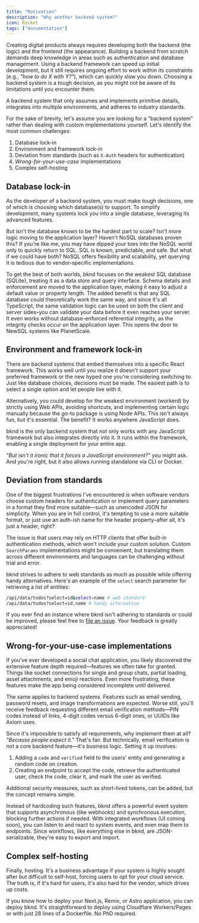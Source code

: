 ```yaml
---
title: "Motivation"
description: "Why another backend system?"
icon: Rocket
tags: ["documentation"]
---
```


Creating digital products always requires developing both the backend (the logic) and the frontend (the appearance). Building a backend from scratch demands deep knowledge in areas such as authentication and database management. Using a backend framework can speed up initial development, but it still requires ongoing effort to work within its constraints (e.g., _"how to do X with Y?"_), which can quickly slow you down. Choosing a backend system is a tough decision, as you might not be aware of its limitations until you encounter them.

<CalloutPositive title="The solution">
  A backend system that only assumes and implements primitive details,
  integrates into multiple environments, and adheres to industry standards.
</CalloutPositive>

For the sake of brevity, let's assume you are looking for a "backend system" rather than dealing with custom implementations yourself. Let's identify the most common challenges:

1. Database lock-in
2. Environment and framework lock-in
3. Deviation from standards (such as `X-Auth` headers for authentication)
4. _Wrong-for-your-use-case_ implementations
5. Complex self-hosting

## Database lock-in

As the developer of a backend system, you must make tough decisions, one of which is choosing which database(s) to support. To simplify development, many systems lock you into a single database, leveraging its advanced features.

But isn't the database known to be the hardest part to scale? Isn't more logic moving to the application layer? Haven't NoSQL databases proven this? If you're like me, you may have dipped your toes into the NoSQL world only to quickly return to SQL. SQL is known, predictable, and safe. But what if we could have both? NoSQL offers flexibility and scalability, yet querying it is tedious due to vendor-specific implementations.

To get the best of both worlds, bknd focuses on the weakest SQL database (SQLite), treating it as a data store and query interface. Schema details and enforcement are moved to the application layer, making it easy to adjust a default value or property length. The added benefit is that any SQL database could theoretically work the same way, and since it's all TypeScript, the same validation logic can be used on both the client and server sides–you can validate your data before it even reaches your server. It even works without database-enforced referential integrity, as the integrity checks occur on the application layer. This opens the door to NewSQL systems like PlanetScale.

## Environment and framework lock-in

There are backend systems that embed themselves into a specific React framework. This works well until you realize it doesn't support your preferred framework or the new hyped one you're considering switching to. Just like database choices, decisions must be made. The easiest path is to select a single option and let people live with it.

Alternatively, you could develop for the weakest environment (workerd) by strictly using Web APIs, avoiding shortcuts, and implementing certain logic manually because the go-to package is using Node APIs. This isn't always fun, but it's essential. The benefit? It works anywhere JavaScript does.

bknd is the only backend system that not only works with any JavaScript framework but also integrates directly into it. It runs within the framework, enabling a single deployment for your entire app.

_"But isn't it ironic that it forces a JavaScript environment?"_ you might ask. And you're right, but it also allows running standalone via CLI or Docker.

## Deviation from standards

One of the biggest frustrations I've encountered is when software vendors choose custom headers for authentication or implement query parameters in a format they find more suitable—such as unencoded JSON for simplicity. When you are in full control, it's tempting to use a more suitable format, or just use an auth-ish name for the header property–after all, it's just a header, right?

The issue is that users may rely on HTTP clients that offer built-in authentication methods, which won't include your custom solution. Custom `SearchParams` implementations might be convenient, but translating them across different environments and languages can be challenging without trial and error.

bknd strives to adhere to web standards as much as possible while offering handy alternatives. Here's an example of the `select` search parameter for retrieving a list of entities:

```bash
/api/data/todos?select=id&select=name # web standard
/api/data/todos?select=id,name # handy alternative
```

If you ever find an instance where bknd isn't adhering to standards or could be improved, please feel free to [file an issue](https://github.com/bknd-io/bknd/issues/new). Your feedback is greatly appreciated!

## Wrong-for-your-use-case implementations

If you've ever developed a social chat application, you likely discovered the extensive feature depth required—features we often take for granted. Things like socket connections for single and group chats, partial loading, asset attachments, and emoji reactions. Even more frustrating, these features make the app being considered incomplete until delivered.

The same applies to backend systems. Features such as email sending, password resets, and image transformations are expected. Worse still, you'll receive feedback requesting different email verification methods—PIN codes instead of links, 4-digit codes versus 6-digit ones, or UUIDs like Axiom uses.

Since it's impossible to satisfy all requirements, why implement them at all? _"Because people expect it."_ That's fair. But technically, email verification is not a core backend feature—it's business logic. Setting it up involves:

1. Adding a `code` and `verified` field to the users' entity and generating a random code on creation.
2. Creating an endpoint to accept the code, retrieve the authenticated user, check the code, clear it, and mark the user as verified.

Additional security measures, such as short-lived tokens, can be added, but the concept remains simple.

Instead of hardcoding such features, bknd offers a powerful event system that supports asynchronous (like webhooks) and synchronous execution, blocking further actions if needed. With integrated workflows (UI coming soon), you can listen to and react to system events, and even map them to endpoints. Since workflows, like everything else in bknd, are JSON-serializable, they're easy to export and import.

## Complex self-hosting

Finally, hosting. It's a business advantage if your system is highly sought after but difficult to self-host, forcing users to opt for your cloud service. The truth is, if it's hard for users, it's also hard for the vendor, which drives up costs.

If you know how to deploy your Next.js, Remix, or Astro application, you can deploy bknd. It's straightforward to deploy using Cloudflare Workers/Pages or with just 28 lines of a Dockerfile. No PhD required.
